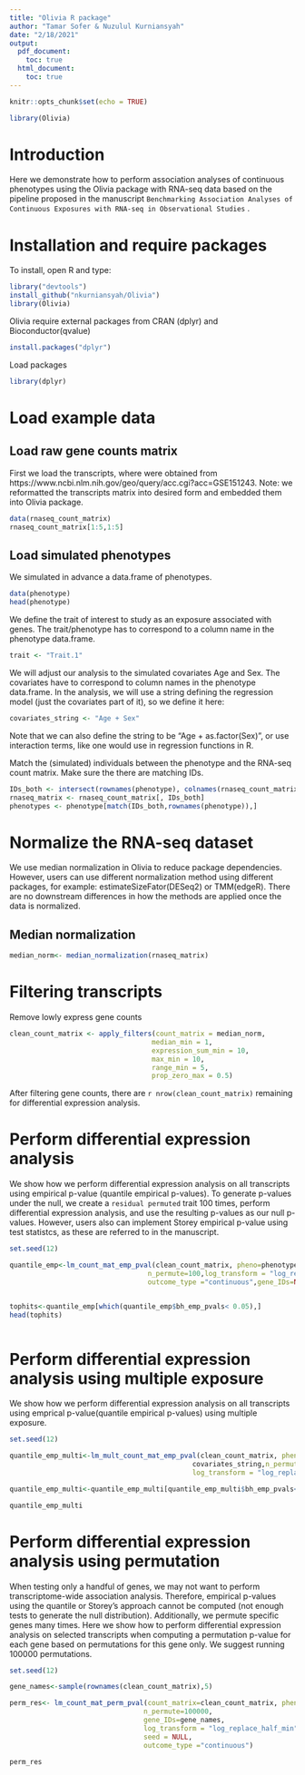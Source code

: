 ```yaml
---
title: "Olivia R package"
author: "Tamar Sofer & Nuzulul Kurniansyah"
date: "2/18/2021"
output: 
  pdf_document:
    toc: true
  html_document:
    toc: true
---
```


```r
knitr::opts_chunk$set(echo = TRUE)

library(Olivia)
```



# Introduction
Here we demonstrate how to perform association analyses of continuous phenotypes using the Olivia package with RNA-seq data based on the pipeline proposed in the manuscript ``Benchmarking Association Analyses of Continuous Exposures with RNA-seq in Observational Studies`` \url{https://www.biorxiv.org/content/10.1101/2021.02.12.430989v1.abstract}. 

# Installation and require packages

To install, open R and type:
```r

library("devtools")
install_github("nkurniansyah/Olivia")
library(Olivia)

```

Olivia require external packages from CRAN (dplyr) and Bioconductor(qvalue)

```r

install.packages("dplyr")


```

Load packages

```r
library(dplyr)
```

# Load example data

## Load raw gene counts matrix 
First we load the transcripts, where were obtained from https://www.ncbi.nlm.nih.gov/geo/query/acc.cgi?acc=GSE151243. 
Note: we reformatted the transcripts matrix into desired form and embedded them into Olivia package.

```r

data(rnaseq_count_matrix)
rnaseq_count_matrix[1:5,1:5]
```

## Load simulated phenotypes
We simulated in advance a data.frame of phenotypes. 

```r
data(phenotype)
head(phenotype)
```

We define the trait of interest to study as an exposure associated with genes. The trait/phenotype has to correspond to a column name in the phenotype data.frame.

```r
trait <- "Trait.1"
```

We will adjust our analysis to the simulated covariates Age and Sex. The covariates have to correspond to column names in the phenotype data.frame. In the analysis, we will use a string defining the regression model (just the covariates part of it), so we define it here: 

```r
covariates_string <- "Age + Sex"
```

Note that we can also define the string to be "Age + as.factor(Sex)", or use interaction terms, like one would use in regression functions in R. 

Match the (simulated) individuals between the phenotype and the RNA-seq count matrix. Make sure the there are matching IDs.
```r
IDs_both <- intersect(rownames(phenotype), colnames(rnaseq_count_matrix))
rnaseq_matrix <- rnaseq_count_matrix[, IDs_both] 
phenotypes <- phenotype[match(IDs_both,rownames(phenotype)),]
```

# Normalize the RNA-seq dataset

We use median normalization in Olivia to reduce package dependencies. However, users can use different normalization method using different packages, for example: estimateSizeFator(DESeq2) or TMM(edgeR). There are no downstream differences in how the methods are applied once the data is normalized. 


## Median normalization

```r
median_norm<- median_normalization(rnaseq_matrix)

```

# Filtering transcripts

Remove lowly express gene counts

```r
clean_count_matrix <- apply_filters(count_matrix = median_norm, 
                                   median_min = 1, 
                                   expression_sum_min = 10, 
                                   max_min = 10, 
                                   range_min = 5, 
                                   prop_zero_max = 0.5)
```


After filtering gene counts, there are `r nrow(clean_count_matrix)` remaining for differential expression analysis. 



# Perform differential expression analysis

We show how we perform differential expression analysis on all transcripts using empirical p-value (quantile empirical p-values).
To generate p-values under the null, we create a ``residual permuted`` trait 100 times, perform differential expression analysis, and use the resulting p-values as our null p-values. However, users also can implement Storey empirical p-value using test statistcs, as these are referred to in the manuscript.


```r
set.seed(12)

quantile_emp<-lm_count_mat_emp_pval(clean_count_matrix, pheno=phenotypes, trait, covariates_string,
                                  n_permute=100,log_transform = "log_replace_half_min",
                                  outcome_type ="continuous",gene_IDs=NULL)


tophits<-quantile_emp[which(quantile_emp$bh_emp_pvals< 0.05),]
head(tophits)



```

# Perform differential expression analysis using multiple exposure

We show how we perform differential expression analysis on all transcripts using emprical p-value(quantile empirical p-values) using multiple exposure. 

```r
set.seed(12)

quantile_emp_multi<-lm_mult_count_mat_emp_pval(clean_count_matrix, pheno=phenotypes, traits=c("Trait.1","Trait.2") ,
                                             covariates_string,n_permute=100, gene_IDs=NULL,
                                             log_transform = "log_replace_half_min", outcome_type="continuous")

quantile_emp_multi<-quantile_emp_multi[quantile_emp_multi$bh_emp_pvals< 0.05,]

quantile_emp_multi

```

# Perform differential expression analysis using permutation

When testing only a handful of genes, we may not want to perform transcriptome-wide association analysis. Therefore, empirical p-values using the quantile or Storey's approach cannot be computed (not enough tests to generate the null distribution). Additionally, we permute specific genes many times. 
Here we show how to perform differential expression analysis on selected transcripts when computing a permutation p-value for each gene based on permutations for this gene only. We suggest running 100000 permutations.


```r
set.seed(12)

gene_names<-sample(rownames(clean_count_matrix),5)

perm_res<- lm_count_mat_perm_pval(count_matrix=clean_count_matrix, pheno=phenotypes, trait, covariates_string,
                                 n_permute=100000,
                                 gene_IDs=gene_names,
                                 log_transform = "log_replace_half_min",
                                 seed = NULL,
                                 outcome_type ="continuous")

perm_res

```



